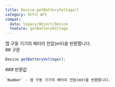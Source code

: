```yaml
---
title: Device.getBatteryVoltage()
category: 레거시 API
compat:
  data: legacy/Object/Device
  feature: getBatteryVoltage
---
```


<Section>
  앱 구동 기기의 배터리 전압(mV)을 반환합니다.
</Section>
<Section>
  ## 구문

  ~~~js
  Device.getBatteryVoltage();
  ~~~

  <Section>
    ### 반환값

    `Number` - 앱 구동 기기의 배터리 전압(mV)을 반환합니다.
  </Section>
</Section>